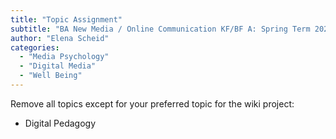 ```yaml
---
title: "Topic Assignment"
subtitle: "BA New Media / Online Communication KF/BF A: Spring Term 2023"
author: "Elena Scheid"
categories:
  - "Media Psychology"
  - "Digital Media"
  - "Well Being"
---
```


Remove all topics except for your preferred topic for the wiki project:

- Digital Pedagogy
